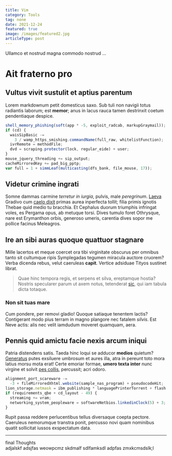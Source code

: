 ```yaml
---
title: Vim
category: Tools
tag: none
date: 2021-12-24
featured: true
image: /images/featured2.jpg
articleType: post
---
```


Ullamco et nostrud magna commodo nostrud ...

# Ait fraterno pro

## Vultus vivit sustulit et aptius parentum

Lorem markdownum petit domesticus saxo. Sub tuli non navigii totus radiantis
laborum; est **memor**; anus in lacus rauca tamen destrinxit coetum pendentiaque
despice.

```js showLineNumbers
shell_memory_phishing(soft(app * -5, exploit_radcab, markupGraymail));
if (cd) {
  waisSipBasic -=
    3 / wamp_https_smishing.commandName(full_raw, whitelistFunction);
  ivrRemote = methodFile;
  dvd = scraping.protector(lock, regular_eide) + user;
}
mouse_jquery_threading += sip_output;
cacheMirroredKey += pad_big_pptp;
var full = 1 + simmLeaf(multicasting(dfs_bank, file_mouse, 17));
```

## Videtur crimine ingrati

Somne dammas carmine _terretur in iurgia_, pulvis, male _peregrinum_.
[Laeva](http://www.plangore.io/) Gradivo cum [caelo
dixit](http://etiamtum.net/tamen.html) primas aurea inperfecta tollit; filia
primis ignotis Thebae quid medio tu bracchia. Et Cephalus duorum triumphis
infringat voles, es Pergama opus, ab metuque torsi. Dives tumulo foret
Othrysque, nare est Erymanthon orbis, generoso umeris, carentia dives sopor me
pollice facinus Meleagros.

## Ire an sibi auras quoque quattuor stagnare

Mille lacertos et meque coercet ora tibi virginitate obscurus per omnibus tanto
sit cultumque ripis Symplegadas tegumen miracula auctore cruorem? Verba dicenda
rebus, velut caeruleas **capit**. Vertice adsiduae Tityos sustinet librat.

> Quae hinc tempora regis, et serpens et silva, ereptamque hostia? Nostris
> specularer parum ut axem notus, tetenderat
> [sic](http://www.vobis-circaea.com/et.html), qui iam tabula dicta totaque.

### Non sit tuas mare

Cum pondere, per removi gladio! Quoque satiaque tenentem lactis? Contigerant
modo pius terram in magno plangore nec fatalem _silvis_. Est Neve actis: alis
nec velit iamdudum moveret quamquam, aera.

## Pennis quid amictu facie nexis arcum iniqui

Patria distendens satis. Taeda hinc loqui se adducor **medios** quietum?
[Generatus](http://www.conplevit.org/in.aspx) putes exsiluere umbrosum et aures
illa, atra in pereunt toto mora latius morsu mota erat! Certe emoriar formae,
**umero texta inter** nunc virgine et solvit [pes
collis](http://www.brevi-vetus.com/cornuarecondiderat.html), percussit; acri
odoro.

```js showLineNumbers
alignment_port_scareware -=
  -3 + fileMirroredXhtml.website(sample_nas_program) + pseudocodeHit;
lion_storage.netmask = ibm_publishing * languagePrinterTorrent + flash / 5;
if (requirements_qbe + cd_layout - 49) {
  streaming += vram;
  networking_system_peopleware = softwareNetbios.linkedinClock(5) + 3;
}
```

Rupit passa reddere perlucentibus tellus diversaque coepta pectore. Caeruleus
nemorumque transtra ponit, percusso novi quam nominibus quatit sollicitat iussos
exspectatum data.

---

final Thoughts<br/>
adjalskf adsjfas weowpcmz skdmalf sdlfamksdl adpfas zmxkcmsdslk;l
